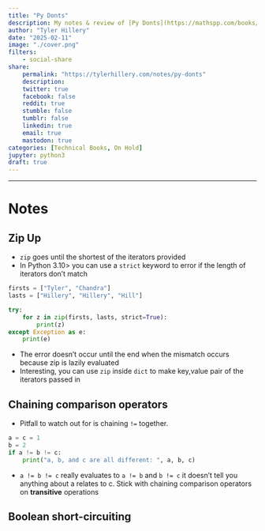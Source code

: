```yaml
---
title: "Py Donts"
description: My notes & review of [Py Donts](https://mathspp.com/books/pydonts) by Rodrigo Girão Serrão 
author: "Tyler Hillery"
date: "2025-02-11"
image: "./cover.png"
filters:
    - social-share
share:
    permalink: "https://tylerhillery.com/notes/py-donts"
    description:
    twitter: true
    facebook: false
    reddit: true
    stumble: false
    tumblr: false
    linkedin: true
    email: true
    mastodon: true
categories: [Technical Books, On Hold]
jupyter: python3
draft: true
---
```


------------------------------------------------------------------------

# Notes

## Zip Up

- `zip` goes until the shortest of the iterators provided
- In Python 3.10> you can use a `strict` keyword to error if the length of iterators don't match

```python
firsts = ["Tyler", "Chandra"]
lasts = ["Hillery", "Hillery", "Hill"]

try:
    for z in zip(firsts, lasts, strict=True):
        print(z)
except Exception as e:
    print(e)
```

- The error doesn't occur until the end when the mismatch occurs because zip is lazily evaluated
- Interesting, you can use `zip` inside `dict` to make key,value pair of the iterators passed in

## Chaining comparison operators

- Pitfall to watch out for is chaining `!=` together. 

```python
a = c = 1
b = 2
if a != b != c:
    print("a, b, and c are all different: ", a, b, c)
```

- `a != b != c` really evaluates to `a != b` and `b != c` it doesn't tell you anything about a relates to c. Stick with chaining comparison operators on **transitive** operations

## Boolean short-circuiting

